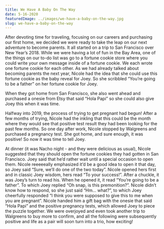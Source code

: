 ```yaml
---
title: We Have A Baby On The Way
date: 5-16-2020
featuredImage: ../images/we-have-a-baby-on-the-way.jpg
slug: we-have-a-baby-on-the-way
---
```




After devoting time for traveling, focusing on our careers and purchasing our first home, we decided we were ready to take the leap on our next adventure to become parents. It all started on a trip to San Francisco over New Year’s 2018. While we were having a lot of fun in the Bay Area, one of the things on our to-do list was go to a fortune cookie store where you could write your own message inside of a fortune cookie. We each wrote one fortune cookie for each other. As we had already talked about becoming parents the next year, Nicole had the idea that she could use this fortune cookie as the baby reveal for Joey. So she scribbled “You’re going to be a father” on her fortune cookie for Joey.

<Banner img={FortuneCookieImg} width="contain" />

When they got home from San Francisco, she also went ahead and purchased a onesie from Etsy that said “Hola Papi” so she could also give Joey this when it was time.

<Banner img={BabyRevealDinnerImg} width="contain" />

Halfway into 2019, the process of trying to get pregnant had begun! After a few months of trying, Nicole had the inkling that this could be the month where they would see that positive test result they had been looking for the past few months. So one day after work, Nicole stopped by Walgreens and purchased a pregnancy test. She got home, and sure enough, it was positive! So now it was time to tell Joey.

<Banner img={PostiveTestImg} width="contain" />

At dinner (it was Nacho night - and they were delicious as usual), Nicole suggested that they should open the fortune cookies they had gotten in San Francisco. Joey said that he’d rather wait until a special occasion to open them. Nicole reeeeeally emphasized it’d be a good idea to open it that day, so Joey said “Sure, we’ll do one of the two today”. Nicole opened hers first and in classic Joey wisdom, hers read “To your success!”. After a chuckle, it was Joey’s turn to read his. When he opened it, it read “You’re going to be a father”. To which Joey replied “Oh snap, is this premonition?”. Nicole didn’t know how to respond, so she just said “Hm… what?”, to which Joey cheerfully responded “I think you were supposed to give this to me when you are pregnant”. Nicole handed him a gift bag with the onesie that said “Hola Papi” and the positive pregnancy tests, which allowed Joey to piece the puzzle together. We were overjoyed and even took another trip to Walgreens to buy more to confirm, and all the following were subsequently positive and life as a pair will soon turn into a trio, how exciting!

<Banner img={FirstUltrasoundImg} width="contain" />
